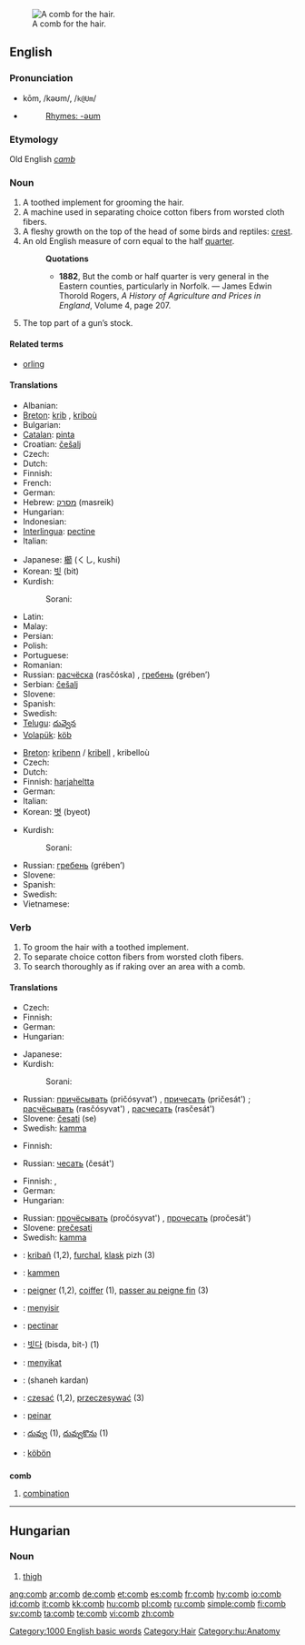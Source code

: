 {{see|ċomb}}
[[Image:Comb.png|thumb|right|A comb for the hair.]]
==English==

===Pronunciation===
*kōm, /kəʊm/, /<tt>k@Um</tt>/
*{{audio|en-us-comb.ogg|Audio (US)}}
*:[[Rhymes:English:-əʊm|Rhymes: -əʊm]]

===Etymology===
Old English ''[[camb]]''

===Noun===
{{en-noun}}

# A toothed implement for grooming the hair.
# A machine used in separating choice cotton fibers from worsted cloth fibers.
# A fleshy growth on the top of the head of some birds and reptiles: [[crest]].
# An old English measure of corn equal to the half [[quarter]].
#:'''Quotations'''
#:*'''1882''', But the comb or half quarter is very general in the Eastern counties, particularly in Norfolk. &mdash; James Edwin Thorold Rogers, ''A History of Agriculture and Prices in England'', Volume 4, page 207.
# The top part of a gun’s stock.

====Related terms====
* [[orling]]

====Translations====
{{trans-top|toothed implement for grooming the hair}}
* Albanian: {{t-|sq|krehër|m|xs=Albanian}}
* [[Breton]]: [[krib]] {{f}}, [[kriboù]] {{p}}
* Bulgarian: {{t+|bg|гребен|m|tr=greben|sc=Cyrl}}
* [[Catalan]]: [[pinta]] {{f}}
* Croatian: [[češalj]] {{m}}
* Czech: {{t-|cs|hřeben|m}}
* Dutch: {{t+|nl|kam|m}}
* Finnish: {{t+|fi|kampa}}
* French: {{t+|fr|peigne|m}}
* German: {{t+|de|Kamm|m}}
* Hebrew: [[מסרק]] (masreik) {{m}}
* Hungarian: {{t+|hu|fésű}}
* Indonesian: {{t+|id|sisir|xs=Indonesian}}
* [[Interlingua]]: [[pectine]]
* Italian: {{t+|it|pettine}}
{{trans-mid}}
* Japanese: [[櫛]] (くし, kushi)
* Korean: [[빗]] (bit)
* Kurdish: 
*: Sorani: {{t|ku|شانه‌|tr=shAna|sc=KUchar}}
* Latin: {{t-|la|pecten}}
* Malay: {{t+|ms|sikat|xs=Malay}}
* Persian: {{t+|fa|شانه|tr=shaneh|sc=FAchar|xs=Persian}}
* Polish: {{t+|pl|grzebień|m}}
* Portuguese: {{t+|pt|pente|m}}
* Romanian: {{t-|ro|pieptene|m}}
* Russian: [[расчёска]] (rasčóska) {{f}}, [[гребень]] (grében’) {{m}}
* Serbian: [[češalj]] {{m}}
* Slovene: {{t+|sl|glavnik|m}}
* Spanish: {{t+|es|peine|m}}
* Swedish: {{t+|sv|kam|c}}
* [[Telugu]]: [[దువ్వెన]]
* [[Volapük]]: [[köb]]
{{trans-bottom}}

{{trans-top|fleshy growth on the top of the head of some birds and reptiles}}
* [[Breton]]: [[kribenn]] / [[kribell]] {{f}}, kribelloù {{p}}
* Czech: {{t-|cs|hřebínek|m}}
* Dutch: {{t+|nl|kam|m}}
* Finnish: [[harjaheltta]]
* German: {{t+|de|Kamm|m}}
* Italian: {{t+|it|cresta|f}}
* Korean: [[볏]] (byeot)
{{trans-mid}}
* Kurdish: 
*: Sorani: {{t|ku|پوپنه|tr=popna|sc=KUchar}} {{g|Kurdish}}
* Russian: [[гребень]] (grében’) {{m}}
* Slovene: {{t+|sl|greben|m}}
* Spanish: {{t+|es|cresta|f}}
* Swedish: {{t+|sv|kam|c}}
* Vietnamese: {{t+|vi|mào|xs=Vietnamese}}
{{trans-bottom}}

===Verb===
{{en-verb}}

# To groom the hair with a toothed implement.
# To separate choice cotton fibers from worsted cloth fibers.
# To search thoroughly as if raking over an area with a comb.

====Translations====
{{trans-top|to groom the hair with a toothed implement}}
* Czech: {{t-|cs|česat}}
* Finnish: {{t-|fi|kammata}}
* German: {{t+|de|kämmen}}
* Hungarian: {{t|hu|fésül}}
{{trans-mid}}
* Japanese: {{t|ja|解かす|tr=tokasu|sc=Jpan}}
* Kurdish: 
*: Sorani: {{t|ku|داهێنان|tr=dAhaenAn|sc=KUchar}}
* Russian: [[причёсывать]] (pričósyvat') {{impf}}, [[причесать]] (pričesát') {{pf}}; [[расчёсывать]] (rasčósyvat') {{impf}}, [[расчесать]] (rasčesát') {{pf}}
* Slovene: [[česati]] (se)
* Swedish: [[kamma]]
{{trans-bottom}}

{{trans-top|to separate choice cotton fibers from worsted cloth fibers}}
* Finnish: {{t-|fi|kammata}}
{{trans-mid}}
* Russian: [[чесать]] (česát') {{impf}}
{{trans-bottom}}

{{trans-top|to search thoroughly as if raking over an area with a comb}}
* Finnish: {{t-|fi|kammata}}, {{t+|fi|haravoida}}
* German: {{t-|de|durchkämmen}}
* Hungarian: {{t|hu|átfésül}}
{{trans-mid}}
* Russian: [[прочёсывать]] (pročósyvat') {{impf}}, [[прочесать]] (pročesát') {{pf}}
* Slovene: [[prečesati]]
* Swedish: [[kamma]]
{{trans-bottom}}

{{checktrans-top}}
*{{ttbc|Breton}}: [[kribañ]] (1,2), [[furchal]], [[klask]] pizh (3)
*{{ttbc|Dutch}}: [[kammen]]
*{{ttbc|French}}: [[peigner]] (1,2), [[coiffer]] (1), [[passer au peigne fin]] (3)
*{{ttbc|Indonesian}}: [[sisir|menyisir]]
*{{ttbc|Interlingua}}: [[pectinar]]
*{{ttbc|Korean}}: [[빗다]] (bisda, bit-) (1)
*{{ttbc|Malay}}: [[sikat|menyikat]]
*{{ttbc|Persian}}: {{FAchar|[[شانه کردن]]}} (shaneh kardan)
*{{ttbc|Polish}}: [[czesać]] (1,2), [[przeczesywać]] (3)
*{{ttbc|Spanish}}: [[peinar]]
*{{ttbc|Telugu}}: [[దువ్వు]] (1), [[దువ్వుకొను]] (1)
*{{ttbc|Volapük}}: [[köbön]]
{{checktrans-bottom}}

==={{abbreviation}}===
'''comb'''

# [[combination]]

[[Category:1000 English basic words]]
[[Category:Hair]]

----

==Hungarian==

===Noun===
{{hu-noun|ok}}

# [[thigh]]

[[Category:hu:Anatomy]]

[[ang:comb]]
[[ar:comb]]
[[de:comb]]
[[et:comb]]
[[es:comb]]
[[fr:comb]]
[[hy:comb]]
[[io:comb]]
[[id:comb]]
[[it:comb]]
[[kk:comb]]
[[hu:comb]]
[[pl:comb]]
[[ru:comb]]
[[simple:comb]]
[[fi:comb]]
[[sv:comb]]
[[ta:comb]]
[[te:comb]]
[[vi:comb]]
[[zh:comb]]